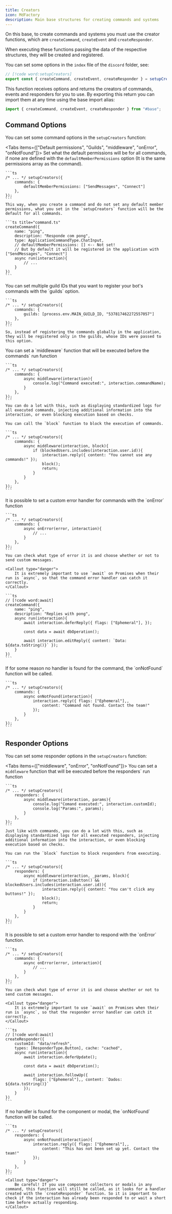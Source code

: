```yaml
---
title: Creators
icon: MdFactory
description: Main base structures for creating commands and systems
---
```



On this base, to create commands and systems you must use the creator functions, which are `createCommand`, `createEvent` and `createResponder`.

When executing these functions passing the data of the respective structures, they will be created and registered.

You can set some options in the `index` file of the `discord` folder, see:

```ts title="src/discord/index.ts"
// [!code word:setupCreators]
export const { createCommand, createEvent, createResponder } = setupCreators();
```

This function receives options and returns the creators of commands, events and responders for you to use. By exporting this return you can import them at any time using the base import alias:

```ts
import { createCommand, createEvent, createResponder } from "#base";
```

## Command Options

You can set some command options in the `setupCreators` function:

<Tabs items={["Default permissions", "Guilds", "middleware", "onError", "onNotFound"]}>
  <Tab value="Default permissions">
    Set what the default permissions will be for all commands, if none are defined with the `defaultMemberPermissions` option (It is the same permissions array as the command).

    ```ts
    /* ... */ setupCreators({
        commands: {
            defaultMemberPermissions: ["SendMessages", "Connect"]
        },
    });
    ```
    This way, when you create a command and do not set any default member permissions, what you set in the `setupCreators` function will be the default for all commands.

    ```ts title="command.ts"
    createCommand({
        name: "ping",
        description: "Responde com pong",
        type: ApplicationCommandType.ChatInput,
        // defaultMemberPermissions: [] <-- Not set!
        // But by default it will be registered in the application with ["SendMessages", "Connect"]
        async run(interaction){
            // ...
        }
    })
    ```
  </Tab>
  <Tab value="Guilds">
    You can set multiple guild IDs that you want to register your bot's commands with the `guilds` option.

    ```ts
    /* ... */ setupCreators({
        commands: {
            guilds: [process.env.MAIN_GUILD_ID, "537817462272557057"]
        },
    });
    ```
    So, instead of registering the commands globally in the application, they will be registered only in the guilds, whose IDs were passed to this option.
  </Tab>
  <Tab value="middleware">
    You can set a `middleware` function that will be executed before the commands` run function

    ```ts
    /* ... */ setupCreators({
        commands: {
            async middleware(interaction){
                console.log("Command executed:", interaction.commandName);
            }
        },
    });
    ```
    You can do a lot with this, such as displaying standardized logs for all executed commands, injecting additional information into the interaction, or even blocking execution based on checks.

    You can call the `block` function to block the execution of commands.

    ```ts
    /* ... */ setupCreators({
        commands: {
            async middleware(interaction, block){
                if (blockedUsers.includes(interaction.user.id)){
                    interaction.reply({ content: "You cannot use any commands!" });
                    block();
                    return;
                }
            }
        },
    });
    ```
  </Tab>
  <Tab value="onError">
    It is possible to set a custom error handler for commands with the `onError` function

    ```ts
    /* ... */ setupCreators({
        commands: {
            async onError(error, interaction){
                // ...
            }
        },
    });
    ```
    You can check what type of error it is and choose whether or not to send custom messages.
    
    <Callout type="danger">
        It is extremely important to use `await` on Promises when their run is `async`, so that the command error handler can catch it correctly.
    </Callout>

    ```ts
    // [!code word:await]
    createCommand({
        name: "ping",
        description: "Replies with pong",
        async run(interaction){
            await interaction.deferReply({ flags: ["Ephemeral"], });

            const data = await dbOperation();

            await interaction.editReply({ content: `Data: ${data.toString()}` });
        }
    })
    ```
  </Tab>
  <Tab value="onNotFound">
    If for some reason no handler is found for the command, the `onNotFound` function will be called.

    ```ts
    /* ... */ setupCreators({
        commands: {
            async onNotFound(interaction){
                interaction.reply({ flags: ["Ephemeral"],, 
                    content: "Command not found. Contact the team!"
                });
            }
        },
    });
    ```
  </Tab>
</Tabs>

## Responder Options

You can set some responder options in the `setupCreators` function:

<Tabs items={["middleware", "onError", "onNotFound"]}>
  <Tab value="middleware">
    You can set a `middleware` function that will be executed before the responders` run function

    ```ts
    /* ... */ setupCreators({
        responders: {
            async middleware(interaction, params){
                console.log("Comand executed:", interaction.customId);
                console.log("Params:", params);
            }
        },
    });
    ```
    Just like with commands, you can do a lot with this, such as displaying standardized logs for all executed responders, injecting additional information into the interaction, or even blocking execution based on checks.

    You can run the `block` function to block responders from executing.

    ```ts
    /* ... */ setupCreators({
        responders: {
            async middleware(interaction, _params, block){
                if (interaction.isButton() && blockedUsers.includes(interaction.user.id)){
                    interaction.reply({ content: "You can't click any buttons!" });
                    block();
                    return;
                }
            }
        },
    });
    ```
  </Tab>
  <Tab value="onError">
    It is possible to set a custom error handler to respond with the `onError` function.

    ```ts
    /* ... */ setupCreators({
        commands: {
            async onError(error, interaction){
                // ...
            }
        },
    });
    ```
    You can check what type of error it is and choose whether or not to send custom messages.
    
    <Callout type="danger">
        It is extremely important to use `await` on Promises when their run is `async`, so that the responder error handler can catch it correctly.
    </Callout>

    ```ts
    // [!code word:await]
    createResponder({
        customId: "data/refresh",
        types: [ResponderType.Button], cache: "cached",
        async run(interaction){
            await interaction.deferUpdate();

            const data = await dbOperation();

            await interaction.followUp({ 
                flags: ["Ephemeral"],, content: `Dados: ${data.toString()}` 
            });
        }
    })
    ```
  </Tab>
  <Tab value="onNotFound">
    If no handler is found for the component or modal, the `onNotFound` function will be called.

    ```ts
    /* ... */ setupCreators({
        responders: {
            async onNotFound(interaction){
                interaction.reply({ flags: ["Ephemeral"],, 
                    content: "This has not been set up yet. Contact the team!"
                });
            }
        },
    });
    ```
    <Callout type="danger">
        Be careful! If you use component collectors or modals in any command, this function will still be called, as it looks for a handler created with the `createResponder` function. So it is important to check if the interaction has already been responded to or wait a short time before actually responding.
    </Callout>
  </Tab>
</Tabs>